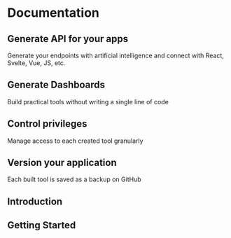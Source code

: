 # Documentation

## Generate API for your apps

Generate your endpoints with artificial intelligence and connect with React, Svelte, Vue, JS, etc.

## Generate Dashboards

Build practical tools without writing a single line of code

## Control privileges

Manage access to each created tool granularly

## Version your application

Each built tool is saved as a backup on GitHub

## Introduction

<Link label="Our Security" href="/docs/security" />

## Getting Started

<Link label="Show Tables" href="/docs/show-table" />
<Link label="Show Charts" href="/docs/show-chart" />
